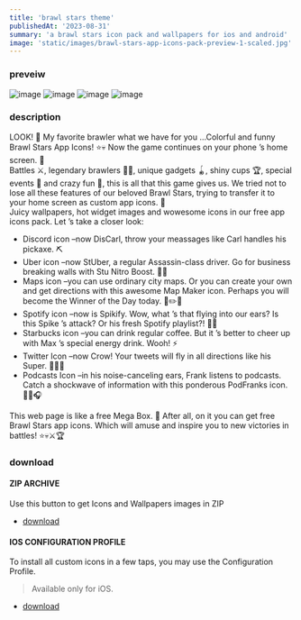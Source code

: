 ```yaml
---
title: 'brawl stars theme'
publishedAt: '2023-08-31'
summary: 'a brawl stars icon pack and wallpapers for ios and android'
image: 'static/images/brawl-stars-app-icons-pack-preview-1-scaled.jpg'
---
```

### preveiw
![image](/static/images/brawl-stars-app-icons-pack-preview-1-scaled.jpg)
![image](/static/images/brawl-stars-app-icons-pack-preview-4-744x1024.jpg)
![image](/static/images/brawl-stars-app-icons-pack-preview-3-744x1024.jpg)
![image](/static/images/brawl-stars-app-icons-pack-preview-2-768x790.jpg)
### description
LOOK! 👀 My favorite brawler what we have for you …Colorful and funny Brawl Stars App Icons! ⭐️💀 Now the game continues on your phone ’s home screen. 📲  
Battles ⚔️, legendary brawlers 🦸‍♀️, unique gadgets 🪀, shiny cups 🏆, special events 🙌 and crazy fun 🤪, this is all that this game gives us. We tried not to lose all these features of our beloved Brawl Stars, trying to transfer it to your home screen as custom app icons. 📱  
Juicy wallpapers, hot widget images and wowesome icons in our free app icons pack. Let ’s take a closer look:

*   Discord icon –now DisCarl, throw your meassages like Carl handles his pickaxe. ⛏
*   Uber icon –now StUber, a regular Assassin-class driver. Go for business breaking walls with Stu Nitro Boost. 🚕💨
*   Maps icon –you can use ordinary city maps. Or you can create your own and get directions with this awesome Map Maker icon. Perhaps you will become the Winner of the Day today. 📐✏️📍
*   Spotify icon –now is Spikify. Wow, what ’s that flying into our ears? Is this Spike ’s attack? Or his fresh Spotify playlist?! 🌵🎶
*   Starbucks icon –you can drink regular coffee. But it ’s better to cheer up with Max ’s special energy drink. Wooh! ⚡️
*   Twitter Icon –now Crow! Your tweets will fly in all directions like his Super. 🔪🔪🔪
*   Podcasts Icon –in his noise-canceling ears, Frank listens to podcasts. Catch a shockwave of information with this ponderous PodFranks icon. 💁‍♂️🎧

This web page is like a free Mega Box. 🎁 After all, on it you can get free Brawl Stars app icons. Which will amuse and inspire you to new victories in battles! ⭐️💀⚔️🏆
### download
#### ZIP ARCHIVE
Use this button to get Icons and Wallpapers images in ZIP
- [download](/static/download/brawl-stars-app-icons-ppg00.zip)
#### IOS CONFIGURATION PROFILE
To install all custom icons in a few taps, you may use the Configuration Profile.
> Available only for iOS.
- [download](/static/download/brawl-stars-app-icons.mobileconfig)